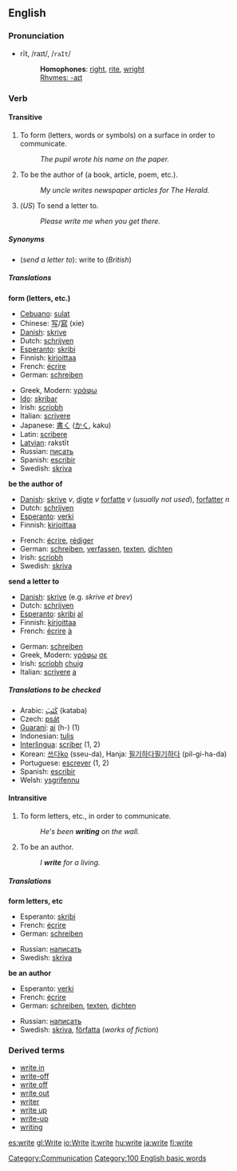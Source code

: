 ==English==

{{rank|merely|struck|man\'s|650|write|caught|below|window}}

===Pronunciation===
*rīt, /raɪt/, /<tt>raIt</tt>/
*:'''Homophones''': [[right]], [[rite]], [[wright]]
*:[[Rhymes:English:-aɪt|Rhymes: -aɪt]]

===Verb===
{{irregverb|'''to write'''|'''[[writes]]'''|'''[[wrote]] '''or, archaic,''' [[writ]]'''|'''[[written]] '''or, archaic,''' [[writ]]'''|'''[[writing]]'''}}

====Transitive====
#To form (letters, words or symbols) on a surface in order to communicate.
#:''The pupil wrote his name on the paper.'' 
#To be the author of (a book, article, poem, etc.).
#:''My uncle writes newspaper articles for The Herald.'' 
#(''US'') To send a letter to. 
#:''Please write me when you get there.''

=====Synonyms=====
*(''send a letter to''): write to (''British'')

=====Translations=====
'''form (letters, etc.)'''
{{top}}
*[[Cebuano]]: [[sulat]]
*Chinese: [[写]]/[[寫]] (xie)
*[[w:Danish language|Danish]]: [[skrive]]
*Dutch: [[schrijven]]
*[[Esperanto]]: [[skribi]]
*Finnish: [[kirjoittaa]]
*French: [[écrire]]
*German: [[schreiben]]
{{mid}}
*Greek, Modern: [[γράφω]]
*[[Ido]]: [[skribar]]
*Irish: [[scríobh]]
*Italian: [[scrivere]]
*Japanese: [[書く]] ([[かく]], kaku)
*Latin: [[scribere]]
*[[Latvian]]: rakstīt
*Russian: [[писать]]
*Spanish: [[escribir]]
*Swedish: [[skriva]]
{{bottom}}

'''be the author of'''
{{top}}
*[[w:Danish language|Danish]]: [[skrive]] ''v'', [[digte]] ''v'' [[forfatte]] ''v'' (''usually not used''), [[forfatter]] ''n''
*Dutch: [[schrijven]]
*[[Esperanto]]: [[verki]]
*Finnish: [[kirjoittaa]]
{{mid}}
*French: [[écrire]], [[rédiger]]
*German: [[schreiben]], [[verfassen]], [[texten]], [[dichten]]
*Irish: [[scríobh]]
*Swedish: [[skriva]]
{{bottom}}

'''send a letter to'''
{{top}}
*[[w:Danish language|Danish]]: [[skrive]] (e.g. ''skrive et brev'')
*Dutch: [[schrijven]]
*[[Esperanto]]: [[skribi]] [[al]]
*Finnish: [[kirjoittaa]]
*French: [[écrire]] [[à#French|à]]
{{mid}}
*German: [[schreiben]]
*Greek, Modern: [[γράφω]] [[σε]]
*Irish: [[scríobh]] [[chuig]]
*Italian: [[scrivere]] [[a#Italian|a]]
{{bottom}}

=====Translations to be checked=====
<!--Remove this section once all of the translations below have been moved into the tables above.-->
{{checktrans}}

*Arabic: [[كَتَبَ]] (kataba)
*Czech: [[psát]]
*[[Guaraní]]: [[ai]] (h-) (1)
*Indonesian: [[tulis]]
*[[Interlingua]]: [[scriber]] (1, 2)
*Korean: [[쓰다]][[:ko:쓰다|ko]] (sseu-da), Hanja: [[필기]]하다[[:ko:필기하다|필기하다]] (pil-gi-ha-da)
*Portuguese: [[escrever]] (1, 2)
*Spanish: [[escribir]]
*Welsh: [[ysgrifennu]]

====Intransitive====

#To form letters, etc., in order to communicate.
#:''He's been '''writing''' on the wall.''
#To be an author.
#:''I '''write''' for a living.''

=====Translations=====

'''form letters, etc'''
{{top}}
*Esperanto: [[skribi]]
*French: [[écrire]]
*German: [[schreiben]]
{{mid}}
*Russian: [[написать]]
*Swedish: [[skriva]]
{{bottom}}
'''be an author'''
{{top}}
*Esperanto: [[verki]]
*French: [[écrire]]
*German: [[schreiben]], [[texten]], [[dichten]]
{{mid}}
*Russian: [[написать]]
*Swedish: [[skriva]], [[författa]] (''works of fiction'')
{{bottom}}

===Derived terms===
*[[write in]]
*[[write-off]]<!--noun-->
*[[write off]]<!--verb-->
*[[write out]]
*[[writer]]
*[[write up]]<!--verb-->
*[[write-up]]<!--noun-->
*[[writing]]

[[Category:Communication]]
[[Category:100 English basic words]]

[[es:write]]
[[gl:Write]]
[[io:Write]]
[[it:write]]
[[hu:write]]
[[ja:write]]
[[fi:write]]